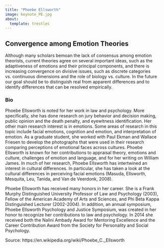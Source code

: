 ```yaml
---
title: "Phoebe Ellsworth"
image: keynote_PE.jpg
about:
  template: trestles
---
```


## Convergence among Emotion Theories

Although many scholars bemoan the lack of consensus among emotion theorists, current theories agree  on several important ideas, such as the adaptiveness of emotions and their principal components, and there is increasing convergence on divisive issues, such as discrete categories vs. continuous dimensions and the role of biology vs. culture. In the future our goal should be to distinguish real from apparent differences and to identify differences that can be resolved empirically.

### Bio

Phoebe Ellsworth is noted for her work in law and psychology. More specifically, she has done research on jury behavior and decision making, public opinion and the death penalty, and eyewitness identification. Her other main research interest is in emotions. Some areas of research in this topic include facial emotions, cognition and emotion, and interpretation of emotion. As a graduate student, she worked with Paul Ekman and Wallace Friesen to develop the photographs that were used in their research comparing perceptions of emotional faces across cultures. Phoebe Ellsworth is known for her contributions to appraisal theory, emotions and culture, challenges of emotion and language, and for her writing on William James. In much of her research, Phoebe Ellsworth has intertwined an interest in cultural differences. In particular, she has taken a look at the cultural differences in perceiving facial emotions (Masuda, Ellsworth, Mesquita, Leu, Tanida, and Van de Veerdonk, 2008).

Phoebe Ellsworth has received many honors in her career. She is a Frank Murphy Distinguished University Professor of Law and Psychology (2003), Fellow of the American Academy of Arts and Sciences, and Phi Beta Kappa Distinguished Lecturer (2002-2004). In addition, an annual symposium, Phoebe Ellsworth Psychology and Justice Symposium, was created in her honor to recognize her contributions to law and psychology. In 2014 she received both the Nalini Ambady Award for Mentoring Excellence and the Career Contribution Award from the Society for Personality and Social Psychology. 

Source: https://en.wikipedia.org/wiki/Phoebe_C._Ellsworth
